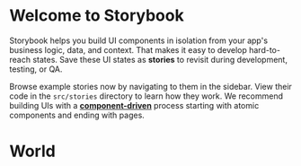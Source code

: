 
<Meta title="Example/world" />

# Welcome to Storybook

Storybook helps you build UI components in isolation from your app's business logic, data, and context.
That makes it easy to develop hard-to-reach states. Save these UI states as **stories** to revisit during development, testing, or QA.

Browse example stories now by navigating to them in the sidebar.
View their code in the `src/stories` directory to learn how they work.
We recommend building UIs with a [**component-driven**](https://componentdriven.org) process starting with atomic components and ending with pages.

<BoilerplateReactTsComponent/>

<h1>World</h1>
